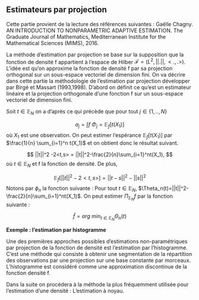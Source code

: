 ## Estimateurs par projection 
Cette partie provient de la lecture des références suivantes :\newline
Gaëlle Chagny. AN INTRODUCTION TO NONPARAMETRIC ADAPTIVE ESTIMATION. The Graduate Journal of Mathematics, Mediterranean Institute for the Mathematical Sciences (MIMS), 2016. \newline

La méthode d'estimation par projection se base sur la supposition que la fonction de densité f appartient à l'espace de Hilber $\mathcal F=(L^2,||.||,<.,.>)$. L'idée est qu'on approxime la fonction de densité f par sa projection orthogonal sur un sous-espace vectoriel de dimension fini.\newline
On va décrire dans cette partie la méthodologie de l'estimation par projection développer par Birgé et Massart (1993,1998).\newline
D'abord on définit ce qu'est un estimateur linéaire et la projection orthogonale d'une fonction f sur un sous-espace vectoriel de dimension fini.

\begin{dfn}
Soient $X= (X_1,...,X_n)$ un échantillon de densité $f$ et $T_j : \mathbb{R}^d \times \mathbb{R}^d \rightarrow \mathbb{R}$ des fonctions mesurables.  
Un estimateur $x \mapsto \hat{f}(x) = \hat{f}(x,X)$ est dit linéaire s'il peut s'écrire sous la forme

$$
\hat{f}(x) = \sum^N_{j=1}T_j(x,X_j), \forall x \in \mathbb{R}^d.
$$

\end{dfn} 

\begin{dfn}
(Projection orthogonale de la fonction f) \newline
Soit $f \in \mathcal F = (L^2 , \parallel\,.\parallel, <\,.,~.>)$ où $\mathcal{F} $ un espace de Hilbert muni d'une base orthonormée $(\Phi_j)_{j \in \mathbb{N^*}}$ de $L^2$.Si $\mathbb E _N$  un sous-espace vectoriel de dimension finie de $\mathcal F$ et $a_j = <f,\Phi_j> = \int_{\mathbb R}f(x)\Phi_j(x) dx$ pour tout $j \in \{1,...N\}$ avec $1 \leq |N| < \infty$.\newline
On appelle la projection orthogonal de la fonction $f$ sur $\mathbb E_N$, la fonction $\Pi_N~f$ définit comme suit 


$$
\Pi_{\mathbb E_N}~f = \sum_{j=1}^N a_j \Phi_j \\
\Pi_{\mathbb E_N}~f = arg~min_{t \in \mathbb E_N}||f-t||^2=arg~min_{t \in \mathbb E_N} ||t||^2 -2<t,f>.
$$
\end{dfn}

\begin{rem}
Cette méthode nous ramène au cas paramétrique, puisque ça revient a estimer les coefficients de la famille $(a_j)_{j \in \{1,..,N\}}$.\newline
\end{rem}

Soit $t \in \mathbb E_N$ on a d'après ce qui précède que\newline
pour tout $j \in \{1,..,N\}$ 

$$
a_j=\int f ~\Phi_j = \mathbb E_f[t(X_1)]
$$
où $X_1$ est une observation.\newline
On peut estimer l'espérance $\mathbb E_f[t(X_1)]$ par $\frac{1}{n} \sum_{i=1}^n t(X_1)$ et on obtient donc le résultat suivant.

$$
||t||^2 -2<t,s> = ||t||^2-\frac{2}{n}\sum_{i=1}^nt(X_1),
$$
où $t \in \mathbb E_N$ et f la fonction de densité.
De plus,

$$
\mathbb E_f[||t||^2 -2<t,s>] = ||t-s||^2-||s||^2
$$
Notons par $\phi_n$ la fonction suivante : Pour tout $t\in \mathbb E_N$, $\Theta_n(t)=||t||^2-\frac{2}{n}\sum_{i=1}^nt(X_1)$. On peut estimer  $\Pi_{\mathbb E_N}f$ par la fonction suivante : \newline

$$
\hat f = arg~min_{t \in \mathbb E_N} \Theta_n(t)
$$

**Exemple : l'estimation par histogramme**

  Une des premières approches possibles d'estimations non-paramétriques par projection de la fonction de densité est l'estimation par l'histogramme. C'est une méthode qui consiste à obtenir une segmentation de la répartition des observations par une projection sur une base constante par morceaux. L'histogramme est considéré comme une approximation discontinue de la fonction densité f.


 Dans la suite on procédera à la méthode la plus fréquemment utilisée pour l'estimation d'une densité :     L'estimation à noyau.\newline 
